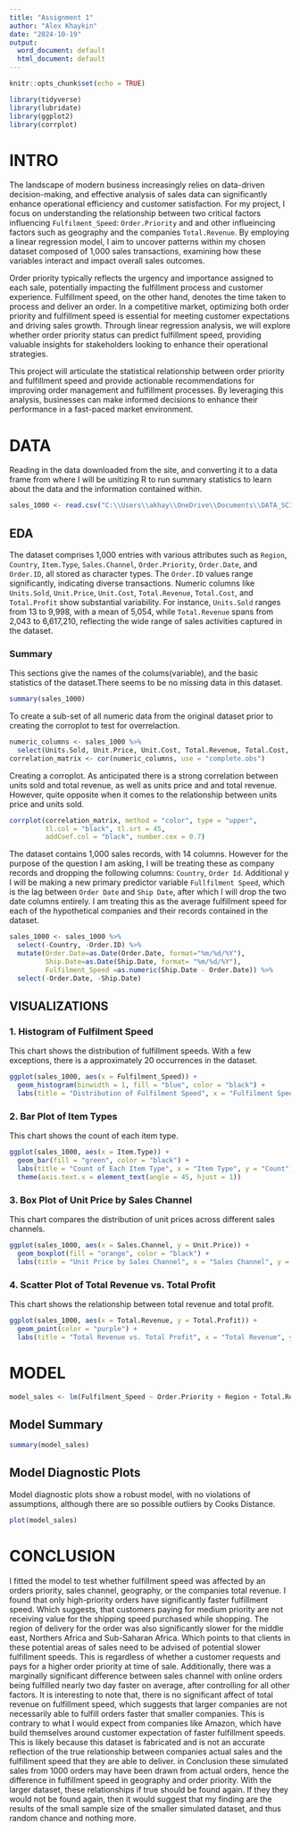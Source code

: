 ---
title: "Assignment 1"
author: "Alex Khaykin"
date: "2024-10-19"
output:
  word_document: default
  html_document: default
---

```{r setup, include=FALSE}
knitr::opts_chunk$set(echo = TRUE)
```



```{r, results='hide',message=FALSE,warning=FALSE}
library(tidyverse)
library(lubridate)
library(ggplot2)
library(corrplot)
```



# INTRO

The landscape of modern business increasingly relies on data-driven decision-making, and effective analysis of sales data can significantly enhance operational efficiency and customer satisfaction. For my project, I focus on understanding the relationship between two critical factors influencing `Fulfilment_Speed`: `Order.Priority` and and other influeincing factors such as geography and the companies `Total.Revenue`. By employing a linear regression model, I aim to uncover patterns within my chosen dataset composed of 1,000 sales transactions, examining how these variables interact and impact overall sales outcomes.

Order priority typically reflects the urgency and importance assigned to each sale, potentially impacting the fulfillment process and customer experience. Fulfillment speed, on the other hand, denotes the time taken to process and deliver an order. In a competitive market, optimizing both order priority and fulfillment speed is essential for meeting customer expectations and driving sales growth. Through linear regression analysis, we will explore whether order priority status can predict fulfillment speed, providing valuable insights for stakeholders looking to enhance their operational strategies.

This project will articulate the statistical relationship between order priority and fulfillment speed and provide actionable recommendations for improving order management and fulfillment processes. By leveraging this analysis, businesses can make informed decisions to enhance their performance in a fast-paced market environment.

# DATA

Reading in the data downloaded from the site, and converting it to a data frame from where I will be unitizing R to run summary statistics to learn about the data and the information contained within. 

```{r}
sales_1000 <- read.csv("C:\\Users\\akhay\\OneDrive\\Documents\\DATA_SCIENCE\\DATA_622\\Assignments\\Assignment_1\\1000 Sales Records.csv")
```


## EDA

The dataset comprises 1,000 entries with various attributes such as `Region`, `Country`, `Item.Type`, `Sales.Channel`, `Order.Priority`, `Order.Date`, and `Order.ID`, all stored as character types. The `Order.ID` values range significantly, indicating diverse transactions. Numeric columns like `Units.Sold`, `Unit.Price`, `Unit.Cost`, `Total.Revenue`, `Total.Cost`, and `Total.Profit` show substantial variability. For instance, `Units.Sold` ranges from 13 to 9,998, with a mean of 5,054, while `Total.Revenue` spans from 2,043 to 6,617,210, reflecting the wide range of sales activities captured in the dataset.

### Summary

This sections give the names of the colums(variable), and the basic statistics of the dataset.There seems to be no missing data in this dataset.

```{r}
summary(sales_1000)
```
To create a sub-set of all numeric data from the original dataset prior to creating the corroplot to test for overrelaction. 

```{r}
numeric_columns <- sales_1000 %>% 
  select(Units.Sold, Unit.Price, Unit.Cost, Total.Revenue, Total.Cost, Total.Profit)
correlation_matrix <- cor(numeric_columns, use = "complete.obs")
```

Creating a corroplot. As anticipated there is a strong correlation between units sold and total revenue, as well as units price and and total revenue. However, quite opposite when it comes to the relationship between units price and units sold.  

```{r}
corrplot(correlation_matrix, method = "color", type = "upper", 
         tl.col = "black", tl.srt = 45, 
         addCoef.col = "black", number.cex = 0.7)
```

The dataset contains 1,000 sales records, with 14 columns. However for the purpose of the question I am asking, I will be treating these as company records and dropping the following columns: ` Country`, `Order Id`. Additional y I will be making a new primary predictor variable `Fullfilment Speed`, which is the lag between `Order Date` and `Ship Date`, after which I will drop the two date columns entirely. I am treating this as the average fulfillment speed for each of the hypothetical companies and their records contained in the dataset. 

```{r}
sales_1000 <- sales_1000 %>% 
  select(-Country, -Order.ID) %>% 
  mutate(Order.Date=as.Date(Order.Date, format="%m/%d/%Y"), 
         Ship.Date=as.Date(Ship.Date, format= "%m/%d/%Y"),
         Fulfilment_Speed =as.numeric(Ship.Date - Order.Date)) %>% 
  select(-Order.Date, -Ship.Date)
```


## VISUALIZATIONS

### 1. Histogram of Fulfilment Speed
This chart shows the distribution of fulfillment speeds. With a few exceptions, there is a approximately 20 occurrences in the dataset. 
```{r}
ggplot(sales_1000, aes(x = Fulfilment_Speed)) +
  geom_histogram(binwidth = 1, fill = "blue", color = "black") +
  labs(title = "Distribution of Fulfilment Speed", x = "Fulfilment Speed (days)", y = "Frequency")
```

### 2. Bar Plot of Item Types

This chart shows the count of each item type.
```{r}
ggplot(sales_1000, aes(x = Item.Type)) +
  geom_bar(fill = "green", color = "black") +
  labs(title = "Count of Each Item Type", x = "Item Type", y = "Count") +
  theme(axis.text.x = element_text(angle = 45, hjust = 1))
```

### 3. Box Plot of Unit Price by Sales Channel

This chart compares the distribution of unit prices across different sales channels.
```{r}
ggplot(sales_1000, aes(x = Sales.Channel, y = Unit.Price)) +
  geom_boxplot(fill = "orange", color = "black") +
  labs(title = "Unit Price by Sales Channel", x = "Sales Channel", y = "Unit Price")
```

### 4. Scatter Plot of Total Revenue vs. Total Profit

This chart shows the relationship between total revenue and total profit.
```{r}
ggplot(sales_1000, aes(x = Total.Revenue, y = Total.Profit)) +
  geom_point(color = "purple") +
  labs(title = "Total Revenue vs. Total Profit", x = "Total Revenue", y = "Total Profit")
```

# MODEL

```{r}
model_sales <- lm(Fulfilment_Speed ~ Order.Priority + Region + Total.Revenue + Sales.Channel, data = sales_1000)
```

## Model Summary

```{r}
summary(model_sales)
```

## Model Diagnostic Plots

Model diagnostic plots show a robust model, with no violations of assumptions, although there are so possible outliers by Cooks Distance. 

```{r}
plot(model_sales)
```

# CONCLUSION

I fitted the model to test whether fulfillment speed was affected by an orders priority, sales channel, geography, or the companies total revenue. I found that only high-priority orders have significantly faster fulfillment speed. Which suggests, that customers paying for medium priority are not receiving value for the shipping speed purchased while shopping. The region of delivery for the order was also significantly slower for the middle east, Northers Africa and Sub-Saharan Africa. Which points to that clients in these potential areas of sales need to be advised of potential slower fulfillment speeds. This is regardless of whether a customer requests and pays for a higher order priority at time of sale. Additionally, there was a marginally significant difference between sales channel with online orders being fulfilled nearly two day faster on average, after controlling for all other factors. It is interesting to note that, there is no significant affect of total revenue on fulfillment speed, which suggests that larger companies are not necessarily able to fulfill orders faster that smaller companies. This is contrary to what I would expect from companies like Amazon, which have build themselves around customer expectation of faster fulfillment speeds. This is likely because this dataset is fabricated and is not an accurate reflection of the true relationship between companies actual sales and the fulfillment speed that they are able to deliver. in Conclusion these simulated sales from 1000 orders may have been drawn from actual orders, hence the difference in fulfillment speed in geography and order priority. With the larger dataset, these relationships if true should be found again. If they they would not be found again, then it would suggest that my finding are the results of the small sample size of the smaller simulated dataset, and thus random chance and nothing more. 
